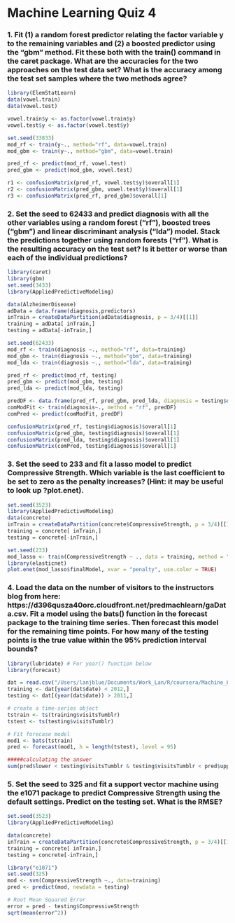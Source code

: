# Machine Learning Quiz 4

### 1. Fit (1) a random forest predictor relating the factor variable y to the remaining variables and (2) a boosted predictor using the "gbm" method. Fit these both with the train() command in the caret package. What are the accuracies for the two approaches on the test data set? What is the accuracy among the test set samples where the two methods agree?

```r
library(ElemStatLearn)
data(vowel.train)
data(vowel.test)

vowel.train$y <- as.factor(vowel.train$y)
vowel.test$y <- as.factor(vowel.test$y)

set.seed(33833)
mod_rf <- train(y~., method="rf", data=vowel.train)
mod_gbm <- train(y~., method="gbm", data=vowel.train)

pred_rf <- predict(mod_rf, vowel.test)
pred_gbm <- predict(mod_gbm, vowel.test)

r1 <- confusionMatrix(pred_rf, vowel.test$y)$overall[1]
r2 <- confusionMatrix(pred_gbm, vowel.test$y)$overall[1]
r3 <- confusionMatrix(pred_rf, pred_gbm)$overall[1]

```

### 2. Set the seed to 62433 and predict diagnosis with all the other variables using a random forest ("rf"), boosted trees ("gbm") and linear discriminant analysis ("lda") model. Stack the predictions together using random forests ("rf"). What is the resulting accuracy on the test set? Is it better or worse than each of the individual predictions?

```r
library(caret)
library(gbm)
set.seed(3433)
library(AppliedPredictiveModeling)

data(AlzheimerDisease)
adData = data.frame(diagnosis,predictors)
inTrain = createDataPartition(adData$diagnosis, p = 3/4)[[1]]
training = adData[ inTrain,]
testing = adData[-inTrain,]

set.seed(62433)
mod_rf <- train(diagnosis ~., method="rf", data=training)
mod_gbm <- train(diagnosis ~., method="gbm", data=training)
mod_lda <- train(diagnosis ~., method="lda", data=training)

pred_rf <- predict(mod_rf, testing)
pred_gbm <- predict(mod_gbm, testing)
pred_lda <- predict(mod_lda, testing)

predDF <- data.frame(pred_rf, pred_gbm, pred_lda, diagnosis = testing$diagnosis)
comModFit <- train(diagnosis~., method = "rf", predDF)
comPred <- predict(comModFit, predDF)

confusionMatrix(pred_rf, testing$diagnosis)$overall[1]
confusionMatrix(pred_gbm, testing$diagnosis)$overall[1]
confusionMatrix(pred_lda, testing$diagnosis)$overall[1]
confusionMatrix(comPred, testing$diagnosis)$overall[1]

```

### 3. Set the seed to 233 and fit a lasso model to predict Compressive Strength. Which variable is the last coefficient to be set to zero as the penalty increases? (Hint: it may be useful to look up ?plot.enet).
```r
set.seed(3523)
library(AppliedPredictiveModeling)
data(concrete)
inTrain = createDataPartition(concrete$CompressiveStrength, p = 3/4)[[1]]
training = concrete[ inTrain,]
testing = concrete[-inTrain,]

set.seed(233)
mod_lasso <- train(CompressiveStrength ~ ., data = training, method = "lasso")
library(elasticnet)
plot.enet(mod_lasso$finalModel, xvar = "penalty", use.color = TRUE)
```

### 4. Load the data on the number of visitors to the instructors blog from here: https://d396qusza40orc.cloudfront.net/predmachlearn/gaData.csv. Fit a model using the bats() function in the forecast package to the training time series. Then forecast this model for the remaining time points. For how many of the testing points is the true value within the 95% prediction interval bounds?

```r
library(lubridate) # For year() function below
library(forecast)

dat = read.csv("/Users/lanjblue/Documents/Work_Lan/R/coursera/Machine_Learning/gaData.csv")
training <- dat[year(dat$date) < 2012,]
testing <- dat[(year(dat$date)) > 2011,]

# create a time-series object
tstrain <- ts(training$visitsTumblr) 
tstest <- ts(testing$visitsTumblr)

# Fit forecase model 
mod1 <- bats(tstrain)
pred <- forecast(mod1, h = length(tstest), level = 95)

#####calculating the answer
sum(pred$lower < testing$visitsTumblr & testing$visitsTumblr < pred$upper)/length(testing$visitsTumblr)
```

### 5. Set the seed to 325 and fit a support vector machine using the e1071 package to predict Compressive Strength using the default settings. Predict on the testing set. What is the RMSE?

```r
set.seed(3523)
library(AppliedPredictiveModeling)

data(concrete)
inTrain = createDataPartition(concrete$CompressiveStrength, p = 3/4)[[1]]
training = concrete[ inTrain,]
testing = concrete[-inTrain,]

library("e1071")
set.seed(325)
mod <- svm(CompressiveStrength ~., data=training)
pred <- predict(mod, newdata = testing)

# Root Mean Squared Error
error = pred - testing$CompressiveStrength
sqrt(mean(error^2))
```